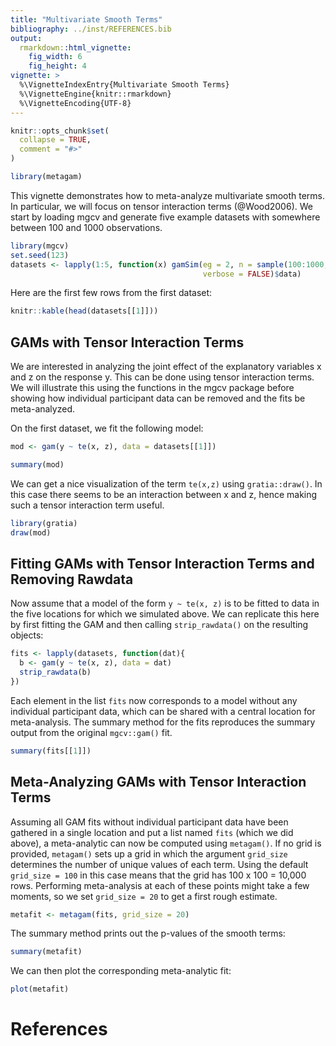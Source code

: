 ```yaml
---
title: "Multivariate Smooth Terms"
bibliography: ../inst/REFERENCES.bib
output: 
  rmarkdown::html_vignette:
    fig_width: 6
    fig_height: 4
vignette: >
  %\VignetteIndexEntry{Multivariate Smooth Terms}
  %\VignetteEngine{knitr::rmarkdown}
  %\VignetteEncoding{UTF-8}
---
```


```r
knitr::opts_chunk$set(
  collapse = TRUE,
  comment = "#>"
)
```

```r
library(metagam)
```

This vignette demonstrates how to meta-analyze multivariate smooth terms. In particular, we will focus on tensor interaction terms (@Wood2006). We start by loading mgcv and generate five example datasets with somewhere between 100 and 1000 observations.

```r
library(mgcv)
set.seed(123)
datasets <- lapply(1:5, function(x) gamSim(eg = 2, n = sample(100:1000, 1), 
                                           verbose = FALSE)$data)
```

Here are the first few rows from the first dataset:

```r
knitr::kable(head(datasets[[1]]))
```

## GAMs with Tensor Interaction Terms

We are interested in analyzing the joint effect of the explanatory variables x and z on the response y. This can be done using tensor interaction terms. We will illustrate this using the functions in the mgcv package before showing how individual participant data can be removed and the fits be meta-analyzed.

On the first dataset, we fit the following model:

```r
mod <- gam(y ~ te(x, z), data = datasets[[1]])
```

```r
summary(mod)
```

We can get a nice visualization of the term `te(x,z)` using `gratia::draw()`. In this case there seems to be an interaction between x and z, hence making such a tensor interaction term useful.

```r
library(gratia)
draw(mod)
```

## Fitting GAMs with Tensor Interaction Terms and Removing Rawdata

Now assume that a model of the form `y ~ te(x, z)` is to be fitted to data in the five locations for which we simulated above. We can replicate this here by first fitting the GAM and then calling `strip_rawdata()` on the resulting objects:

```r
fits <- lapply(datasets, function(dat){
  b <- gam(y ~ te(x, z), data = dat)
  strip_rawdata(b)
})
```

Each element in the list `fits` now corresponds to a model without any individual participant data, which can be shared with a central location for meta-analysis. The summary method for the fits reproduces the summary output from the original `mgcv::gam()` fit.

```r
summary(fits[[1]])
```


## Meta-Analyzing GAMs with Tensor Interaction Terms

Assuming all GAM fits without individual participant data have been gathered in a single location and put a list named `fits` (which we did above), a meta-analytic can now be computed using `metagam()`. If no grid is provided, `metagam()` sets up a grid in which the argument `grid_size` determines the number of unique values of each term. Using the default `grid_size = 100` in this case means that the grid has 100 x 100 = 10,000 rows. Performing meta-analysis at each of these points might take a few moments, so we set `grid_size = 20` to get a first rough estimate.

```r
metafit <- metagam(fits, grid_size = 20)
```

The summary method prints out the p-values of the smooth terms:

```r
summary(metafit)
```

We can then plot the corresponding meta-analytic fit:

```r
plot(metafit)
```

# References
